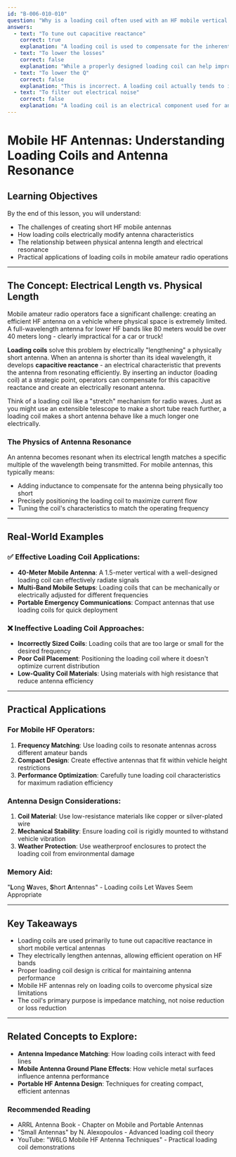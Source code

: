 ```yaml
---
id: "B-006-010-010"
question: "Why is a loading coil often used with an HF mobile vertical antenna?"
answers:
  - text: "To tune out capacitive reactance"
    correct: true
    explanation: "A loading coil is used to compensate for the inherently capacitive reactance that occurs when attempting to create a physically short vertical antenna for HF frequencies. By adding inductance through the loading coil, the antenna can be electrically lengthened to resonate at the desired frequency, effectively neutralizing the capacitive reactance and improving the antenna's performance and efficiency."
  - text: "To lower the losses"
    correct: false
    explanation: "While a properly designed loading coil can help improve antenna performance, its primary purpose is not to lower losses. In fact, loading coils can introduce some additional resistance to the antenna system. The main goal is to electrically lengthen the antenna to achieve resonance in a physically short structure."
  - text: "To lower the Q"
    correct: false
    explanation: "This is incorrect. A loading coil actually tends to increase the Q (quality factor) of the antenna system. The purpose of the loading coil is to help the antenna resonate effectively, not to reduce its quality factor. Lowering the Q would typically reduce the antenna's efficiency and performance."
  - text: "To filter out electrical noise"
    correct: false
    explanation: "A loading coil is an electrical component used for antenna impedance matching and resonance, not for noise filtering. Noise filtering would typically involve separate circuits like band-pass filters or external noise-reduction devices, not the loading coil used in mobile vertical antennas."
---
```


# Mobile HF Antennas: Understanding Loading Coils and Antenna Resonance

## Learning Objectives
By the end of this lesson, you will understand:
- The challenges of creating short HF mobile antennas
- How loading coils electrically modify antenna characteristics
- The relationship between physical antenna length and electrical resonance
- Practical applications of loading coils in mobile amateur radio operations

---

## The Concept: Electrical Length vs. Physical Length

Mobile amateur radio operators face a significant challenge: creating an efficient HF antenna on a vehicle where physical space is extremely limited. A full-wavelength antenna for lower HF bands like 80 meters would be over 40 meters long - clearly impractical for a car or truck!

**Loading coils** solve this problem by electrically "lengthening" a physically short antenna. When an antenna is shorter than its ideal wavelength, it develops **capacitive reactance** - an electrical characteristic that prevents the antenna from resonating efficiently. By inserting an inductor (loading coil) at a strategic point, operators can compensate for this capacitive reactance and create an electrically resonant antenna.

Think of a loading coil like a "stretch" mechanism for radio waves. Just as you might use an extensible telescope to make a short tube reach further, a loading coil makes a short antenna behave like a much longer one electrically.

### The Physics of Antenna Resonance

An antenna becomes resonant when its electrical length matches a specific multiple of the wavelength being transmitted. For mobile antennas, this typically means:
- Adding inductance to compensate for the antenna being physically too short
- Precisely positioning the loading coil to maximize current flow
- Tuning the coil's characteristics to match the operating frequency

---

## Real-World Examples

### ✅ Effective Loading Coil Applications:
- **40-Meter Mobile Antenna**: A 1.5-meter vertical with a well-designed loading coil can effectively radiate signals
- **Multi-Band Mobile Setups**: Loading coils that can be mechanically or electrically adjusted for different frequencies
- **Portable Emergency Communications**: Compact antennas that use loading coils for quick deployment

### ❌ Ineffective Loading Coil Approaches:
- **Incorrectly Sized Coils**: Loading coils that are too large or small for the desired frequency
- **Poor Coil Placement**: Positioning the loading coil where it doesn't optimize current distribution
- **Low-Quality Coil Materials**: Using materials with high resistance that reduce antenna efficiency

---

## Practical Applications

### For Mobile HF Operators:
1. **Frequency Matching**: Use loading coils to resonate antennas across different amateur bands
2. **Compact Design**: Create effective antennas that fit within vehicle height restrictions
3. **Performance Optimization**: Carefully tune loading coil characteristics for maximum radiation efficiency

### Antenna Design Considerations:
1. **Coil Material**: Use low-resistance materials like copper or silver-plated wire
2. **Mechanical Stability**: Ensure loading coil is rigidly mounted to withstand vehicle vibration
3. **Weather Protection**: Use weatherproof enclosures to protect the loading coil from environmental damage

### Memory Aid:
"**L**ong **W**aves, **S**hort **A**ntennas" - Loading coils Let Waves Seem Appropriate

---

## Key Takeaways

- Loading coils are used primarily to tune out capacitive reactance in short mobile vertical antennas
- They electrically lengthen antennas, allowing efficient operation on HF bands
- Proper loading coil design is critical for maintaining antenna performance
- Mobile HF antennas rely on loading coils to overcome physical size limitations
- The coil's primary purpose is impedance matching, not noise reduction or loss reduction

---

## Related Concepts to Explore:
- **Antenna Impedance Matching**: How loading coils interact with feed lines
- **Mobile Antenna Ground Plane Effects**: How vehicle metal surfaces influence antenna performance
- **Portable HF Antenna Design**: Techniques for creating compact, efficient antennas

### Recommended Reading
- ARRL Antenna Book - Chapter on Mobile and Portable Antennas
- "Small Antennas" by N. Alexopoulos - Advanced loading coil theory
- YouTube: "W6LG Mobile HF Antenna Techniques" - Practical loading coil demonstrations